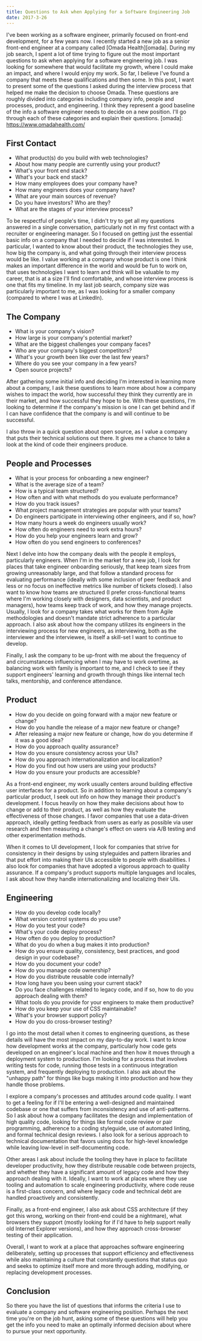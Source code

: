 ```yaml
---
title: Questions to Ask when Applying for a Software Engineering Job
date: 2017-3-26
---
```


I've been working as a software engineer, primarily focused on front-end
development, for a few years now. I recently started a new job as a senior
front-end engineer at a company called [Omada Health][omada]. During my job
search, I spent a lot of time trying to figure out the most important questions
to ask when applying for a software engineering job. I was looking for somewhere
that would facilitate my growth, where I could make an impact, and where I would
enjoy my work. So far, I believe I've found a company that meets these
qualifications and then some. In this post, I want to present some of the
questions I asked during the interview process that helped me make the decision
to choose Omada. These questions are roughly divided into categories including
company info, people and processes, product, and engineering. I think they
represent a good baseline of the info a software engineer needs to decide on a
new position. I'll go through each of these categories and explain their
questions.
[omada]: https://www.omadahealth.com/

## First Contact

* What product(s) do you build with web technologies?
* About how many people are currently using your product?
* What's your front end stack?
* What's your back end stack?
* How many employees does your company have?
* How many engineers does your company have?
* What are your main sources of revenue?
* Do you have investors? Who are they?
* What are the stages of your interview process?

To be respectful of people's time, I didn't try to get all my questions answered
in a single conversation, particularly not in my first contact with a recruiter
or engineering manager. So I focused on getting just the essential basic info on
a company that I needed to decide if I was interested. In particular, I wanted
to know about their product, the technologies they use, how big the company is,
and what going through their interview process would be like. I value working at
a company whose product is one I think makes an important difference in the
world and would be fun to work on, that uses technologies I want to learn and
think will be valuable to my career, that is at a size I'll find comfortable,
and whose interview process is one that fits my timeline. In my last job search,
company size was particularly important to me, as I was looking for a smaller
company (compared to where I was at LinkedIn).

## The Company

* What is your company's vision?
* How large is your company's potential market?
* What are the biggest challenges your company faces?
* Who are your company's biggest competitors?
* What's your growth been like over the last few years?
* Where do you see your company in a few years?
* Open source projects?

After gathering some initial info and deciding I'm interested in learning more
about a company, I ask these questions to learn more about how a company wishes
to impact the world, how successful they think they currently are in their
market, and how successful they hope to be. With these questions, I'm looking to
determine if the company's mission is one I can get behind and if I can have
confidence that the company is and will continue to be successful.

I also throw in a quick question about open source, as I value a company that
puts their technical solutions out there. It gives me a chance to take a look at
the kind of code their engineers produce.

## People and Processes

* What is your process for onboarding a new engineer?
* What is the average size of a team?
* How is a typical team structured?
* How often and with what methods do you evaluate performance?
* How do you track issues?
* What project management strategies are popular with your teams?
* Do engineers participate in interviewing other engineers, and if so, how?
* How many hours a week do engineers usually work?
* How often do engineers need to work extra hours?
* How do you help your engineers learn and grow?
* How often do you send engineers to conferences?

Next I delve into how the company deals with the people it employs, particularly
engineers. When I'm in the market for a new job, I look for places that take
engineer onboarding seriously, that keep team sizes from growing unreasonably
large, and that follow a standard process for evaluating performance (ideally
with some inclusion of peer feedback and less or no focus on ineffective metrics
like number of tickets closed). I also want to know how teams are structured (I
prefer cross-functional teams where I'm working closely with designers, data
scientists, and product managers), how teams keep track of work, and how they
manage projects. Usually, I look for a company takes what works for them from
Agile methodologies and doesn't mandate strict adherence to a particular
approach. I also ask about how the company utilizes its engineers in the
interviewing process for new engineers, as interviewing, both as the interviewer
and the interviewee, is itself a skill-set I want to continue to develop.

Finally, I ask the company to be up-front with me about the frequency
of and circumstances influencing when I may have to work overtime, as balancing
work with family is important to me, and I check to see if they support
engineers' learning and growth through things like internal tech talks,
mentorship, and conference attendance.

## Product

* How do you decide on going forward with a major new feature or change?
* How do you handle the release of a major new feature or change?
* After releasing a major new feature or change, how do you determine if it was
  a good idea?
* How do you approach quality assurance?
* How do you ensure consistency across your UIs?
* How do you approach internationalization and localization?
* How do you find out how users are using your products?
* How do you ensure your products are accessible?

As a front-end engineer, my work usually centers around building effective user
interfaces for a product. So in addition to learning about a company's
particular product, I seek out info on how they manage their product's
development. I focus heavily on how they make decisions about how to change or
add to their product, as well as how they evaluate the effectiveness of those
changes. I favor companies that use a data-driven approach, ideally getting
feedback from users as early as possible via user research and then measuring a
change's effect on users via A/B testing and other experimentation methods.

When it comes to UI development, I look for companies that strive for
consistency in their designs by using styleguides and pattern libraries and that
put effort into making their UIs accessible to people with disabilities. I also
look for companies that have adopted a vigorous approach to quality assurance.
If a company's product supports multiple languages and locales, I ask about how
they handle internationalizing and localizing their UIs.

## Engineering

* How do you develop code locally?
* What version control systems do you use?
* How do you test your code?
* What's your code deploy process?
* How often do you deploy to production?
* What do you do when a bug makes it into production?
* How do you ensure quality, consistency, best practices, and good design in
  your codebase?
* How do you document your code?
* How do you manage code ownership?
* How do you distribute reusable code internally?
* How long have you been using your current stack?
* Do you face challenges related to legacy code, and if so, how to do you
  approach dealing with them?
* What tools do you provide for your engineers to make them productive?
* How do you keep your use of CSS maintainable?
* What's your browser support policy?
* How do you do cross-browser testing?

I go into the most detail when it comes to engineering questions, as these
details will have the most impact on my day-to-day work. I want to know how
development works at the company, particularly how code gets developed on an
engineer's local machine and then how it moves through a deployment system to
production. I'm looking for a process that involves writing tests for code,
running those tests in a continuous integration system, and frequently deploying
to production. I also ask about the "unhappy path" for things like bugs making
it into production and how they handle those problems.

I explore a company's processes and attitudes around code quality. I want to get
a feeling for if I'll be entering a well-designed and maintained codebase or one
that suffers from inconsistency and use of anti-patterns. So I ask about how a
company facilitates the design and implementation of high quality code, looking
for things like formal code review or pair programming, adherence to a coding
styleguide, use of automated linting, and formal technical design reviews. I
also look for a serious approach to technical documentation that favors using
docs for high-level knowledge while leaving low-level in self-documenting code.

Other areas I ask about include the tooling they have in place to facilitate
developer productivity, how they distribute reusable code between projects, and
whether they have a significant amount of legacy code and how they approach
dealing with it. Ideally, I want to work at places where they use tooling and
automation to scale engineering productivity, where code reuse is a first-class
concern, and where legacy code and technical debt are handled proactively and
consistently.

Finally, as a front-end engineer, I also ask about CSS architecture (if they got
this wrong, working on their front-end could be a nightmare), what browsers they
support (mostly looking for if I'd have to help support really old Internet
Explorer versions), and how they approach cross-browser testing of their
application.

Overall, I want to work at a place that approaches software engineering
deliberately, setting up processes that support efficiency and effectiveness
while also maintaining a culture that constantly questions that status quo and
seeks to optimize itself more and more through adding, modifying, or replacing
development processes.

## Conclusion

So there you have the list of questions that informs the criteria I use to
evaluate a company and software engineering position. Perhaps the next time
you're on the job hunt, asking some of these questions will help you get the
info you need to make an optimally informed decision about where to pursue your
next opportunity.
